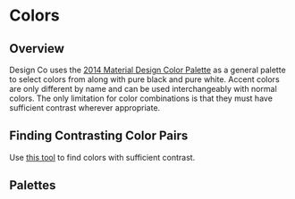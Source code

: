 
<Meta title="Foundations/Colors" />

# Colors

## Overview

Design Co uses the [2014 Material Design Color Palette](https://mui.com/material-ui/customization/color/#2014-material-design-color-palettes) as a general palette to select colors from along with pure black and pure white. Accent colors are only different by name and can be used interchangeably with normal colors. The only limitation for color combinations is that they must have sufficient contrast wherever appropriate.

## Finding Contrasting Color Pairs

Use [this tool](https://dco-color-tool.vercel.app/) to find colors with sufficient contrast.

## Palettes

<ColorPalette>
  <ColorItem
    title="Black & White"
    colors={{ Black: '#000000', White: '#FFFFFF' }}
  />
  <ColorItem
    title="Red"
    colors={{
      50: '#FFEBEE',
      100: '#FFCDD2',
      200: '#EF9A9A',
      300: '#E57373',
      400: '#EF5350',
      500: '#F44336',
      600: '#E53935',
      700: '#D32F2F',
      800: '#C62828',
      900: '#B71C1C',
    }}
  />
  <ColorItem
    title="Pink"
    colors={{
      50: '#FCE4EC',
      100: '#F8BBD0',
      200: '#F48FB1',
      300: '#F06292',
      400: '#EC407A',
      500: '#E91E63',
      600: '#D81B60',
      700: '#C2185B',
      800: '#AD1457',
      900: '#880E4F',
    }}
  />
  <ColorItem
    title="Purple"
    colors={{
      50: '#F3E5F5',
      100: '#E1BEE7',
      200: '#CE93D8',
      300: '#BA68C8',
      400: '#AB47BC',
      500: '#9C27B0',
      600: '#8E24AA',
      700: '#7B1FA2',
      800: '#6A1B9A',
      900: '#4A148C',
    }}
  />
  <ColorItem
    title="Deep Purple"
    colors={{
      50: '#EDE7F6',
      100: '#D1C4E9',
      200: '#B39DDB',
      300: '#9575CD',
      400: '#7E57C2',
      500: '#673AB7',
      600: '#5E35B1',
      700: '#512DA8',
      800: '#4527A0',
      900: '#311B92',
    }}
  />
  <ColorItem
    title="Indigo"
    colors={{
      50: '#E8EAF6',
      100: '#C5CAE9',
      200: '#9FA8DA',
      300: '#7986CB',
      400: '#5C6BC0',
      500: '#3F51B5',
      600: '#3949AB',
      700: '#303F9F',
      800: '#283593',
      900: '#1A237E',
    }}
  />
  <ColorItem
    title="Blue"
    colors={{
      50: '#E3F2FD',
      100: '#BBDEFB',
      200: '#90CAF9',
      300: '#64B5F6',
      400: '#42A5F5',
      500: '#2196F3',
      600: '#1E88E5',
      700: '#1976D2',
      800: '#1565C0',
      900: '#0D47A1',
    }}
  />
  <ColorItem
    title="Light Blue"
    colors={{
      50: '#E1F5FE',
      100: '#B3E5FC',
      200: '#81D4FA',
      300: '#4FC3F7',
      400: '#29B6F6',
      500: '#03A9F4',
      600: '#039BE5',
      700: '#0288D1',
      800: '#0277BD',
      900: '#01579B',
    }}
  />
  <ColorItem
    title="Cyan"
    colors={{
      50: '#E0F7FA',
      100: '#B2EBF2',
      200: '#80DEEA',
      300: '#4DD0E1',
      400: '#26C6DA',
      500: '#00BCD4',
      600: '#00ACC1',
      700: '#0097A7',
      800: '#00838F',
      900: '#006064',
    }}
  />
  <ColorItem
    title="Teal"
    colors={{
      50: '#E0F2F1',
      100: '#B2DFDB',
      200: '#80CBC4',
      300: '#4DB6AC',
      400: '#26A69A',
      500: '#009688',
      600: '#00897B',
      700: '#00796B',
      800: '#00695C',
      900: '#004D40',
    }}
  />
  <ColorItem
    title="Green"
    colors={{
      50: '#E8F5E9',
      100: '#C8E6C9',
      200: '#A5D6A7',
      300: '#81C784',
      400: '#66BB6A',
      500: '#4CAF50',
      600: '#43A047',
      700: '#388E3C',
      800: '#2E7D32',
      900: '#1B5E20',
    }}
  />
  <ColorItem
    title="Light Green"
    colors={{
      50: '#F1F8E9',
      100: '#DCEDC8',
      200: '#C5E1A5',
      300: '#AED581',
      400: '#9CCC65',
      500: '#8BC34A',
      600: '#7CB342',
      700: '#689F38',
      800: '#558B2F',
      900: '#33691E',
    }}
  />
  <ColorItem
    title="Lime"
    colors={{
      50: '#F9FBE7',
      100: '#F0F4C3',
      200: '#E6EE9C',
      300: '#DCE775',
      400: '#D4E157',
      500: '#CDDC39',
      600: '#C0CA33',
      700: '#AFB42B',
      800: '#9E9D24',
      900: '#827717',
    }}
  />
  <ColorItem
    title="Yellow"
    colors={{
      50: '#FFFDE7',
      100: '#FFF9C4',
      200: '#FFF59D',
      300: '#FFF176',
      400: '#FFEE58',
      500: '#FFEB3B',
      600: '#FDD835',
      700: '#FBC02D',
      800: '#F9A825',
      900: '#F57F17',
    }}
  />
  <ColorItem
    title="Amber"
    colors={{
      50: '#FFF8E1',
      100: '#FFECB3',
      200: '#FFE082',
      300: '#FFD54F',
      400: '#FFCA28',
      500: '#FFC107',
      600: '#FFB300',
      700: '#FFA000',
      800: '#FF8F00',
      900: '#FF6F00',
    }}
  />
  <ColorItem
    title="Orange"
    colors={{
      50: '#FFF3E0',
      100: '#FFE0B2',
      200: '#FFCC80',
      300: '#FFB74D',
      400: '#FFA726',
      500: '#FF9800',
      600: '#FB8C00',
      700: '#F57C00',
      800: '#EF6C00',
      900: '#E65100',
    }}
  />
  <ColorItem
    title="Deep Orange"
    colors={{
      50: '#FBE9E7',
      100: '#FFCCBC',
      200: '#FFAB91',
      300: '#FF8A65',
      400: '#FF7043',
      500: '#FF5722',
      600: '#F4511E',
      700: '#E64A19',
      800: '#D84315',
      900: '#BF360C',
    }}
  />
  <ColorItem
    title="Brown"
    colors={{
      50: '#EFEBE9',
      100: '#D7CCC8',
      200: '#BCAAA4',
      300: '#A1887F',
      400: '#8D6E63',
      500: '#795548',
      600: '#6D4C41',
      700: '#5D4037',
      800: '#4E342E',
      900: '#3E2723',
    }}
  />
  <ColorItem
    title="Grey"
    colors={{
      50: '#FAFAFA',
      100: '#F5F5F5',
      200: '#EEEEEE',
      300: '#E0E0E0',
      400: '#BDBDBD',
      500: '#9E9E9E',
      600: '#757575',
      700: '#616161',
      800: '#424242',
      900: '#212121',
    }}
  />
  <ColorItem
    title="Blue Grey"
    colors={{
      50: '#ECEFF1',
      100: '#CFD8DC',
      200: '#B0BEC5',
      300: '#90A4AE',
      400: '#78909C',
      500: '#607D8B',
      600: '#546E7A',
      700: '#455A64',
      800: '#37474F',
      900: '#263238',
    }}
  />
  <ColorItem
    title="Red Accent"
    colors={{
      A100: '#FF8A80',
      A200: '#FF5252',
      A400: '#FF1744',
      A700: '#D50000',
    }}
  />
  <ColorItem
    title="Pink Accent"
    colors={{
      A100: '#FF80AB',
      A200: '#FF4081',
      A400: '#F50057',
      A700: '#C51162',
    }}
  />
  <ColorItem
    title="Purple Accent"
    colors={{
      A100: '#EA80FC',
      A200: '#E040FB',
      A400: '#D500F9',
      A700: '#AA00FF',
    }}
  />
  <ColorItem
    title="Deep Purple Accent"
    colors={{
      A100: '#B388FF',
      A200: '#7C4DFF',
      A400: '#651FFF',
      A700: '#6200EA',
    }}
  />
  <ColorItem
    title="Indigo Accent"
    colors={{
      A100: '#8C9EFF',
      A200: '#536DFE',
      A400: '#3D5AFE',
      A700: '#304FFE',
    }}
  />
  <ColorItem
    title="Blue Accent"
    colors={{
      A100: '#82B1FF',
      A200: '#448AFF',
      A400: '#2979FF',
      A700: '#2962FF',
    }}
  />
  <ColorItem
    title="Light Blue Accent"
    colors={{
      A100: '#80D8FF',
      A200: '#40C4FF',
      A400: '#00B0FF',
      A700: '#0091EA',
    }}
  />
  <ColorItem
    title="Cyan Accent"
    colors={{
      A100: '#84FFFF',
      A200: '#18FFFF',
      A400: '#00E5FF',
      A700: '#00B8D4',
    }}
  />
  <ColorItem
    title="Teal Accent"
    colors={{
      A100: '#A7FFEB',
      A200: '#64FFDA',
      A400: '#1DE9B6',
      A700: '#00BFA5',
    }}
  />
  <ColorItem
    title="Green Accent"
    colors={{
      A100: '#B9F6CA',
      A200: '#69F0AE',
      A400: '#00E676',
      A700: '#00C853',
    }}
  />
  <ColorItem
    title="Light Green Accent"
    colors={{
      A100: '#CCFF90',
      A200: '#B2FF59',
      A400: '#76FF03',
      A700: '#64DD17',
    }}
  />
  <ColorItem
    title="Lime Accent"
    colors={{
      A100: '#F4FF81',
      A200: '#EEFF41',
      A400: '#C6FF00',
      A700: '#AEEA00',
    }}
  />
  <ColorItem
    title="Yellow Accent"
    colors={{
      A100: '#FFFF8D',
      A200: '#FFFF00',
      A400: '#FFEA00',
      A700: '#FFD600',
    }}
  />
  <ColorItem
    title="Amber Accent"
    colors={{
      A100: '#FFE57F',
      A200: '#FFD740',
      A400: '#FFC400',
      A700: '#FFAB00',
    }}
  />
  <ColorItem
    title="Orange Accent"
    colors={{
      A100: '#FFD180',
      A200: '#FFAB40',
      A400: '#FF9100',
      A700: '#FF6D00',
    }}
  />
  <ColorItem
    title="Deep Orange Accent"
    colors={{
      A100: '#FF9E80',
      A200: '#FF6E40',
      A400: '#FF3D00',
      A700: '#DD2C00',
    }}
  />
</ColorPalette>
